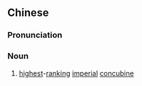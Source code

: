 {{also|贵妃}}
==Chinese==
{{zh-forms|s=贵妃}}

===Pronunciation===
{{zh-pron
|m=guìfēi
|c=gwai3 fei1
|cat=n
}}

===Noun===
{{zh-noun}}

# [[highest]]-[[ranking]] [[imperial]] [[concubine]]